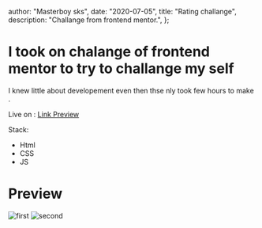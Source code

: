 
  author: "Masterboy sks",
  date: "2020-07-05",
  title: "Rating challange",
  description: "Challange from frontend mentor.",
};


# I took on chalange of frontend mentor to try to challange my self

I knew little about developement even then thse nly took few hours to make .

Live on :<LinkPreview url="https://rating-challange.onrender.com/"> <a href=" https://rating-challange.onrender.com/">Link Preview</a> </LinkPreview>

Stack:

- Html
- CSS
- JS

# Preview

<Image src={one} alt="first" />
<Image src={two} alt="second" />
